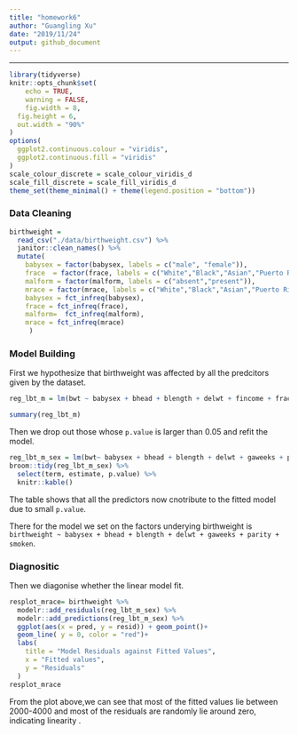 ```yaml
---
title: "homework6"
author: "Guangling Xu"
date: "2019/11/24"
output: github_document
---
```

---
```r
library(tidyverse)
knitr::opts_chunk$set(
    echo = TRUE,
    warning = FALSE,
    fig.width = 8, 
  fig.height = 6,
  out.width = "90%"
)
options(
  ggplot2.continuous.colour = "viridis",
  ggplot2.continuous.fill = "viridis"
)
scale_colour_discrete = scale_colour_viridis_d
scale_fill_discrete = scale_fill_viridis_d
theme_set(theme_minimal() + theme(legend.position = "bottom"))
```

### Data Cleaning

```r
birthweight =
  read_csv("./data/birthweight.csv") %>% 
  janitor::clean_names() %>% 
  mutate(
    babysex = factor(babysex, labels = c("male", "female")),
    frace  = factor(frace, labels = c("White","Black","Asian","Puerto Rican","Other")),
    malform = factor(malform, labels = c("absent","present")),
    mrace = factor(mrace, labels = c("White","Black","Asian","Puerto Rican")),
    babysex = fct_infreq(babysex),
    frace = fct_infreq(frace),
    malform=  fct_infreq(malform),
    mrace = fct_infreq(mrace)
     )
```




### Model Building

First we hypothesize that birthweight was affected by all the predcitors given by the dataset.

```r
reg_lbt_m = lm(bwt ~ babysex + bhead + blength + delwt + fincome + frace + gaweeks + menarche + momage + mheight + mrace + parity + pnumlbw + pnumsga + ppbmi + ppwt + smoken + wtgain, data = birthweight)  

summary(reg_lbt_m)
```

Then we drop out those whose `p.value` is larger than 0.05 and refit the model.

```r
reg_lbt_m_sex = lm(bwt~ babysex + bhead + blength + delwt + gaweeks + parity + smoken, data = birthweight)
broom::tidy(reg_lbt_m_sex) %>% 
  select(term, estimate, p.value) %>% 
  knitr::kable()
```

The table shows that all the predictors now cnotribute to the fitted model due to small `p.value`.

There for the model we set on the factors underying birthweight is 
`birthweight ~ babysex + bhead + blength + delwt + gaweeks + parity + smoken`.


### Diagnositic

Then we diagonise whether the linear model fit.

```r
resplot_mrace= birthweight %>% 
  modelr::add_residuals(reg_lbt_m_sex) %>% 
  modelr::add_predictions(reg_lbt_m_sex) %>%
  ggplot(aes(x = pred, y = resid)) + geom_point()+
  geom_line( y = 0, color = "red")+
  labs(
    title = "Model Residuals against Fitted Values",
    x = "Fitted values",
    y = "Residuals"
  )
resplot_mrace

```

From the plot above,we can see that most of the fitted values lie between 2000-4000 and most of the residuals are randomly lie around zero, indicating linearity . 